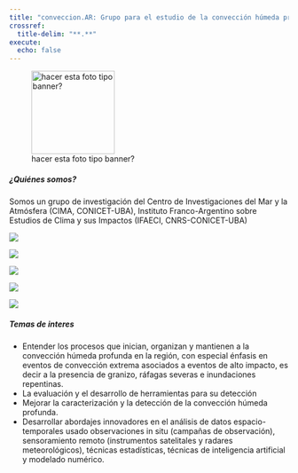 ```yaml
---
title: "conveccion.AR: Grupo para el estudio de la convección húmeda profunda y sus impactos"
crossref:
  title-delim: "**.**"
execute:
  echo: false  
---
```

![hacer esta foto tipo banner?](images/celda.jpeg){height=150}

<h5>¿Quiénes somos?</h5>

Somos un grupo de investigación del Centro de Investigaciones del Mar y la Atmósfera (CIMA, CONICET-UBA), Instituto Franco-Argentino sobre Estudios de Clima y sus Impactos (IFAECI, CNRS-CONICET-UBA)

::: {layout-ncol=2}

![](images/radarZ.jpeg)

![](images/satellite.GOES-16.201811101630.2km_ch13_clean_longwave-ir.jpg)

:::

::: {layout-ncol=3}

![](images/embajada.jpeg)

![](images/granizo.png)

![](images/lucho_pilus.jpeg)

:::


<h5>Temas de interes</h5>

* Entender los procesos que inician, organizan y mantienen a la convección húmeda profunda en la región, con especial énfasis en eventos de convección extrema asociados a eventos de alto impacto, es decir a la presencia de granizo, ráfagas severas e inundaciones repentinas. 
* La evaluación y el desarrollo de herramientas para su detección 
* Mejorar la caracterización y la detección de la convección húmeda profunda. 
* Desarrollar abordajes innovadores en el análisis de datos espacio-temporales usado observaciones in situ (campañas de observación), sensoramiento remoto (instrumentos satelitales y radares meteorológicos), técnicas estadísticas, técnicas de inteligencia artificial y modelado numérico.
